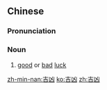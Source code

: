 ==Chinese==
{{zh-forms}}

===Pronunciation===
{{zh-pron
|m=jíxiōng
|c=gat1 hung1
|mn=kiat-hiong
|cat=n
}}

===Noun===
{{zh-noun}}

# [[good]] or [[bad]] [[luck]]

[[zh-min-nan:吉凶]]
[[ko:吉凶]]
[[zh:吉凶]]